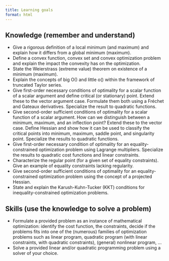 ```yaml
---
title: Learning goals
format: html
---
```


## Knowledge (remember and understand)

- Give a rigorous definition of a local minimum (and maximum) and explain how it differs from a global minimum (maximum).
- Define a convex function, convex set and convex optimization problem and explain the impact the convexity has on the optimization.
- State the Weierstrass (extreme value) theorem on existence of a minimum (maximum).
- Explain the concepts of big O() and little o() within the framework of truncated Taylor series.
- Give first-order necessary conditions of optimality for a scalar function of a scalar argument and define critical (or stationary) point. Extend these to the vector argument case. Formulate them both using a Fréchet and Gateaux derivatives. Specialize the result to quadratic functions.
- Give second-order sufficient conditions of optimality for a scalar function of a scalar argument. How can we distinguish between a minimum, maximum, and an inflection point? Extend these to the vector case. Define Hessian and show how it can be used to classify the critical points into minimum, maximum, saddle point, and singularity point. Specialize the results to quadratic functions.
- Give first-order necessary condition of optimality for an equality-constrained optimization problem using Lagrange multipliers. Specialize the results to quadratic cost functions and linear constraints.
- Characterize the regular point (for a given set of equality constraints). Give an example of equality constraints lacking regularity.
- Give second-order sufficient conditions of optimality for an equality-constrained optimization problem using the concept of a projected Hessian.
- State and explain the Karush-Kuhn-Tucker (KKT) conditions for inequality-constrained optimization problems.

## Skills (use the knowledge to solve a problem)

- Formulate a provided problem as an instance of mathematical optimization: identify the cost function, the constraints, decide if the problems fits into one of the (numerous) families of optimization problems such as linear program, quadratic program (with linear constraints, with quadratic constraints), (general) nonlinear program, ...
- Solve a provided linear and/or quadratic programming problem using a solver of your choice.